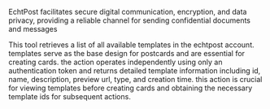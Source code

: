EchtPost facilitates secure digital communication, encryption, and data privacy, providing a reliable channel for sending confidential documents and messages

<Accordion title="List templates">
This tool retrieves a list of all available templates in the echtpost account. templates serve as the base design for postcards and are essential for creating cards. the action operates independently using only an authentication token and returns detailed template information including id, name, description, preview url, type, and creation time. this action is crucial for viewing templates before creating cards and obtaining the necessary template ids for subsequent actions.
</Accordion>

